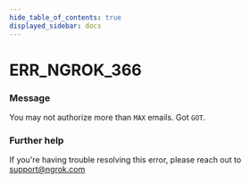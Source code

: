 ```yaml
---
hide_table_of_contents: true
displayed_sidebar: docs
---
```



# ERR_NGROK_366

### Message

You may not authorize more than `MAX` emails. Got `GOT`.

### Further help

If you're having trouble resolving this error, please reach out to [support@ngrok.com](mailto:support@ngrok.com?subject=Help%20with%20ERR_NGROK_366)

<ErrorDetails error="err_ngrok_366" />
